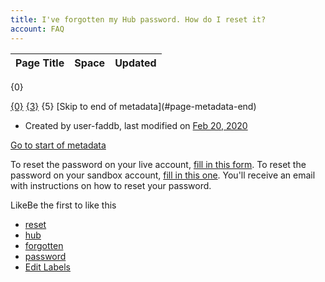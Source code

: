 ```yaml
---
title: I've forgotten my Hub password. How do I reset it?
account: FAQ 
---
```


<table class="aui"> <thead> <tr class="header"> <th class="search-result-title">Page Title</th> <th class="search-result-space">Space</th> <th class="search-result-date">Updated</th> </tr> </thead> </table> <p class="search-result-count">{0}</p> <tr class="search-result"> <td class="search-result-title"><a href="{1}" class="content-type-{2}"><span>{0}</span></a></td> <td class="search-result-space"><a class="space" href="/display/{4}/" title="{3}">{3}</a></td> <td class="search-result-date"><span class="date" title="{6}">{5}</span></td> </tr> [Skip to end of metadata](#page-metadata-end)

*   Created by user-faddb, last modified on [Feb 20, 2020](/pages/diffpagesbyversion.action?pageId=721197&selectedPageVersions=2&selectedPageVersions=3 "Show changes")

[Go to start of metadata](#page-metadata-start)

To reset the password on your live account, [fill in this form](https://hub.checkout.com/forgot-password). To reset the password on your sandbox account, [fill in this one](https://sandbox.checkout.com/forgot-password). You'll receive an email with instructions on how to reset your password.

LikeBe the first to like this

*   [reset](/label/FAQ/reset)
*   [hub](/label/FAQ/hub)
*   [forgotten](/label/FAQ/forgotten)
*   [password](/label/FAQ/password)
*   [Edit Labels](# "Edit Labels (Type 'l')")




